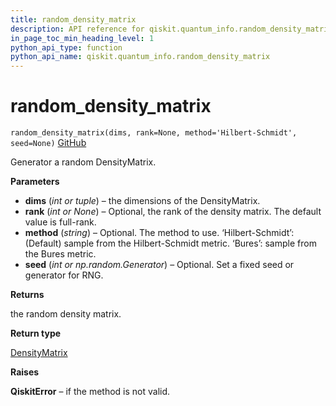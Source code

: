 ```yaml
---
title: random_density_matrix
description: API reference for qiskit.quantum_info.random_density_matrix
in_page_toc_min_heading_level: 1
python_api_type: function
python_api_name: qiskit.quantum_info.random_density_matrix
---
```


# random\_density\_matrix

<span id="qiskit.quantum_info.random_density_matrix" />

`random_density_matrix(dims, rank=None, method='Hilbert-Schmidt', seed=None)` [GitHub](https://github.com/qiskit/qiskit/tree/stable/0.14/qiskit/quantum_info/states/random.py "view source code")

Generator a random DensityMatrix.

**Parameters**

*   **dims** (*int or tuple*) – the dimensions of the DensityMatrix.
*   **rank** (*int or None*) – Optional, the rank of the density matrix. The default value is full-rank.
*   **method** (*string*) – Optional. The method to use. ‘Hilbert-Schmidt’: (Default) sample from the Hilbert-Schmidt metric. ‘Bures’: sample from the Bures metric.
*   **seed** (*int or np.random.Generator*) – Optional. Set a fixed seed or generator for RNG.

**Returns**

the random density matrix.

**Return type**

[DensityMatrix](qiskit.quantum_info.DensityMatrix "qiskit.quantum_info.DensityMatrix")

**Raises**

**QiskitError** – if the method is not valid.

